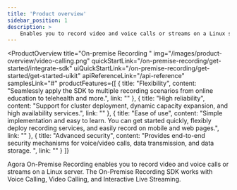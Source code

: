 ```yaml
---
title: 'Product overview'
sidebar_position: 1
description: >
    Enables you to record video and voice calls or streams on a Linux server.
---
```



<ProductOverview
    title="On-premise Recording "
    img="/images/product-overview/video-calling.png"
    quickStartLink="/on-premise-recording/get-started/integrate-sdk"
    uiQuickStartLink="/on-premise-recording/get-started/get-started-uikit"
    apiReferenceLink="/api-reference"
    samplesLink="#"
    productFeatures={[
        {
            title: "Flexibility",
            content: "Seamlessly apply the SDK to multiple recording scenarios from online education to telehealth and more.",
            link: ""
        },
        {
            title: "High reliability",
            content: "Support for cluster deployment, dynamic capacity expansion, and high availability services.",
            link: ""
        },
        {
            title: "Ease of use",
            content: "Simple implementation and easy to learn. You can get started quickly, flexibly deploy recording services, and easily record on mobile and web pages.",
            link: ""
        },
        {
            title: "Advanced security",
            content: "Provides end-to-end security mechanisms for voice/video calls, data transmission, and data storage. ",
            link: ""
        }
    ]}

>

Agora On-Premise Recording enables you to record video and voice calls or streams on a Linux server. The On-Premise Recording SDK works with Voice Calling, Video Calling, and Interactive Live Streaming.

</ProductOverview>